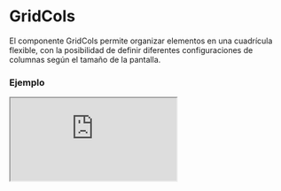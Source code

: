 # GridCols

El componente GridCols permite organizar elementos en una cuadrícula flexible, con la posibilidad de definir diferentes configuraciones de columnas según el tamaño de la pantalla.


### Ejemplo

<Iframe
  minHeightIframe="30dvh"
  src="https://fenextjs-component-storybook.vercel.app/iframe.html?args=&id=component-gridcols--index&viewMode=story"
/>

### Importación

Para importar el componente GridCols, se puede hacer desde fenextjs

```tsx copy
import { GridCols } from "fenextjs";
```

### Parámetros

| Parámetro   | Tipo      | Requerido | Default   | Descripcion                                                             |
| ----------- | --------- | --------- | --------- | ----------------------------------------------------------------------- |
| children    | ReactNode | no        | undefined | Contenido o elementos que se mostrarán dentro de la cuadrícula.         |
| className   | string    | no        | ''        | Clase CSS adicional para personalizar el contenedor de la cuadrícula.   |
| cols        | string    | no        | '1fr'     | Configuración de columnas por defecto usando CSS Grid.                  |
| colsMin1920 | string    | no        | undefined | Configuración de columnas para pantallas con un ancho mínimo de 1920px. |
| colsMin1680 | string    | no        | undefined | Configuración de columnas para pantallas con un ancho mínimo de 1680px. |
| colsMin1440 | string    | no        | undefined | Configuración de columnas para pantallas con un ancho mínimo de 1440px. |
| colsMin1024 | string    | no        | undefined | Configuración de columnas para pantallas con un ancho mínimo de 1024px. |
| colsMin992  | string    | no        | undefined | Configuración de columnas para pantallas con un ancho mínimo de 992px.  |
| colsMin768  | string    | no        | undefined | Configuración de columnas para pantallas con un ancho mínimo de 768px.  |
| colsMin575  | string    | no        | undefined | Configuración de columnas para pantallas con un ancho mínimo de 575px.  |

### Storybook

Para ver el storybook del componente lo puede hacer con este [link](https://fenextjs-component-storybook.vercel.app/?path=/story/component-gridcols--index)

### Usos

- Uso básico

```tsx copy
<GridCols>
  <div>Item 1</div>
  <div>Item 2</div>
</GridCols>
```

- GridCols con diferentes columnas

```tsx copy
<GridCols cols="repeat(3, 1fr)">
  <div>Item 1</div>
  <div>Item 2</div>
  <div>Item 3</div>
</GridCols>
```

- GridCols con configuración responsiva

```tsx copy
<GridCols colsMin768="repeat(2, 1fr)" colsMin1024="repeat(3, 1fr)">
  <div>Item 1</div>
  <div>Item 2</div>
  <div>Item 3</div>
</GridCols>
```
